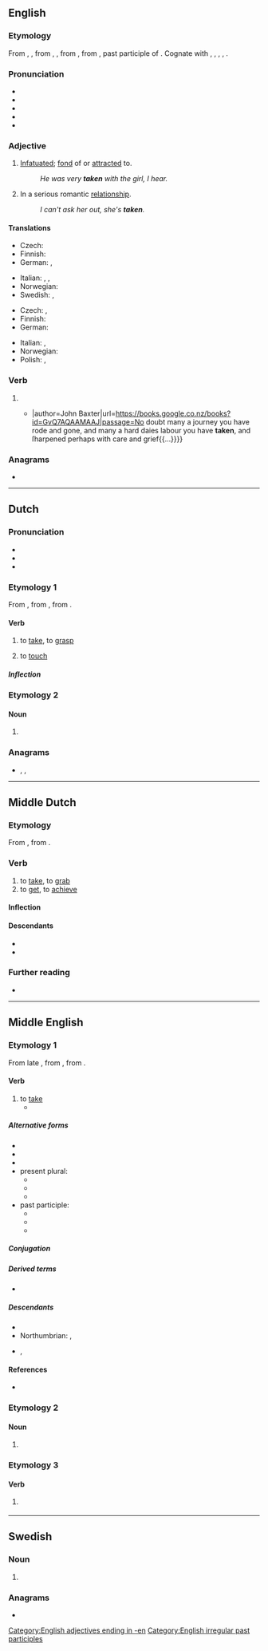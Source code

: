 {{also|tåken}}
==English==
{{wikipedia|dab=taken (disambiguation)|taken}}

===Etymology===
From {{inh|en|enm|taken}}, {{m|enm|takenn}}, from {{inh|en|ang|tacen}}, {{m|ang|*ġetacen}}, from {{der|en|non|tekinn}}, from {{der|en|gem-pro|*tēkanaz}}, past participle of {{der|en|gem-pro|*tēkaną|t=to take; grasp; touch}}. Cognate with {{cog|sco|takin}}, {{m|sco|tane}}, {{cog|da|tagen}}, {{cog|sv|tagen}}, {{cog|is|tekin}}.

===Pronunciation===
* {{IPA|en|/ˈteɪkən/}}
* {{audio|en|LL-Q1860 (eng)-Back ache-taken.wav|Audio (UK)}}
* {{audio|en|en-us-taken.ogg|Audio (US)}}
* {{rhymes|en|eɪkən}}
* {{hyphenation|en|tak|en}}

===Adjective===
{{en-adj|-}}

# [[infatuated|Infatuated]]; [[fond]] of or [[attracted]] to.
#: ''He was very '''taken''' with the girl, I hear.''
# {{lb|en|informal}} In a serious romantic [[relationship]].
#: ''I can't ask her out, she's '''taken'''.''

====Translations====
{{trans-top|infatuated, fond of or attracted to}}
* Czech: {{t|cs|zaujatý}}
* Finnish: {{t+|fi|pihka|alt=pihkassa}}
* German: {{t+|de|ergriffen }}, {{t+|de|eingenommen}}
{{trans-mid}}
* Italian: {{t+|it|infatuato|m}}, {{t+|it|attratto|m}}, {{t+|it|coinvolto|m}}
* Norwegian: {{t|no|betatt}}
* Swedish: {{t+|sv|förtjust}} {{qualifier|followed by "i"}}, {{t+|sv|intagen}} {{qualifier|followed by "av" or "i"}}
{{trans-bottom}}

{{trans-top|informal: in a relationship}}
* Czech: {{t|cs|zadaný|m}}, {{t|cs|zadaná|f}}
* Finnish: {{t+|fi|varattu}}
* German: {{t+|de|vergeben}}
{{trans-mid}}
* Italian: {{t+|it|impegnato}}, {{t+|it|coinvolto}}
* Norwegian: {{t|no|opptatt}}
* Polish: {{t+|pl|zajęty|m}}, {{t|pl|zajęta|f}}
{{trans-bottom}}

===Verb===
{{head|en|verb form}}

# {{past participle of|en|take|nocat=1}}
#* {{quote-book|en|year=1662|page=26|title=A Saint Or a Brute{{...}}|author=John Baxter|url=https://books.google.co.nz/books?id=GvQ7AQAAMAAJ|passage=No doubt many a journey you have rode and gone, and many a hard daies labour you have '''taken''', and ſharpened perhaps with care and grief{{...}}}}

===Anagrams===
* {{anagrams|en|a=aeknt|Kenta|tekan}}

[[Category:English adjectives ending in -en]]
[[Category:English irregular past participles]]

----

==Dutch==

===Pronunciation===
* {{audio|nl|Nl-taken.ogg|Audio}}
* {{rhymes|nl|aːkən}}
* {{IPA|nl|/ˈtaːkə(n)/}}

===Etymology 1===
From {{inh|nl|dum|tāken}}, from {{inh|nl|odt|*takan}}, from {{inh|nl|gem-pro|*takaną||to touch}}.

====Verb====
{{nl-verb}}

# {{lb|nl|archaic|dialectal}} to [[take]], to [[grasp]]
# {{lb|nl|archaic|dialectal}} to [[touch]]

=====Inflection=====
{{nl-conj-wk|taak|take}}

===Etymology 2===
{{nonlemma}}

====Noun====
{{head|nl|noun plural form}}

# {{nl-noun form of|pl|taak}}

===Anagrams===
* {{l|nl|akten}}, {{l|nl|kante}}, {{l|nl|tanke}}

----

==Middle Dutch==

===Etymology===
From {{inh|dum|odt|*takan}}, from {{inh|dum|gem-pro|*takaną||to touch}}.

===Verb===
{{dum-verb|head=tāken}}

# to [[take]], to [[grab]]
# to [[get]], to [[achieve]]

====Inflection====
{{rfinfl|dum|verb}}{{cln|dum|weak verbs}}

====Descendants====
* {{desc|nl|taken}}
* {{desc|li|take}}

===Further reading===
* {{R:MNW|57002}}

----

==Middle English==

===Etymology 1===
From late {{inh|enm|ang|tacan}}, from {{der|enm|non|taka}}, from {{der|enm|gem-pro|*tēkaną||to touch, grasp}}.

====Verb====
{{enm-verb|taketh|takinge|tok|taken}}

# to [[take]]
#* {{quote-book|enm|year=c. 1400|title={{w|The Canterbury Tales}}|author={{w|Geoffrey Chaucer}}|section=General Prologue|lines=33-34
|text=And made forward erly for to ryse / To '''take''' our wey, ther as I yow devyse.
|t=And made agreement that we'd early rise / To '''take''' the road, as I will to you apprise.
}}

=====Alternative forms=====
* {{alter|enm|tak|take|takon|takke|tac|tacke|thake|to}}
* {{alter|enm|ta|tan|tane||Northern}}
* {{alter|enm|tacen|tæcen||early}}
* present plural:
** {{alter|enm|takene|takun|takuth|teken}}
** {{alter|enm|tas|tase||Northern}}
** {{alter|enm|ta|tan||northwest Midlands}}
* past participle:
** {{alter|enm|take|tak|takene|takenne|takine|takein|takon|takun|thaken|toke|token|tok|tane|tan|taked}}
** {{alter|enm|tain|taine|tone|ton|toine|tene||Northern}}
** {{alter|enm|tain|taine||northeast Midlands}}

=====Conjugation=====
{{enm-conj|type=strong|class=6|stem=tak|10=taken, take|11=tok|12=toke, token|13=toke|15=tok|17=toke|18=toke, token}}

=====Derived terms=====
* {{l|enm|tak}}

=====Descendants=====
* {{desc|en|take}}
* Northumbrian: {{l|en|tak}}, {{l|en|tyek}}
* {{desc|sco|tak}}, {{l|sco|ta}}

====References====
* {{R:MED Online|tāken|v|MED44420}}

===Etymology 2===

====Noun====
{{enm-noun|takenes}}

# {{lb|enm|North ME|early}} {{alt form|enm|token}}

===Etymology 3===

====Verb====
{{enm-verb|stem=tak}}

# {{lb|enm|North ME}} {{alt form|enm|toknen}}

----

==Swedish==

===Noun===
{{head|sv|noun form}}

# {{sv-noun-form-def-pl|tak}}

===Anagrams===
* {{anagrams|sv|a=aeknt|akten|naket|nekat|tanke}}